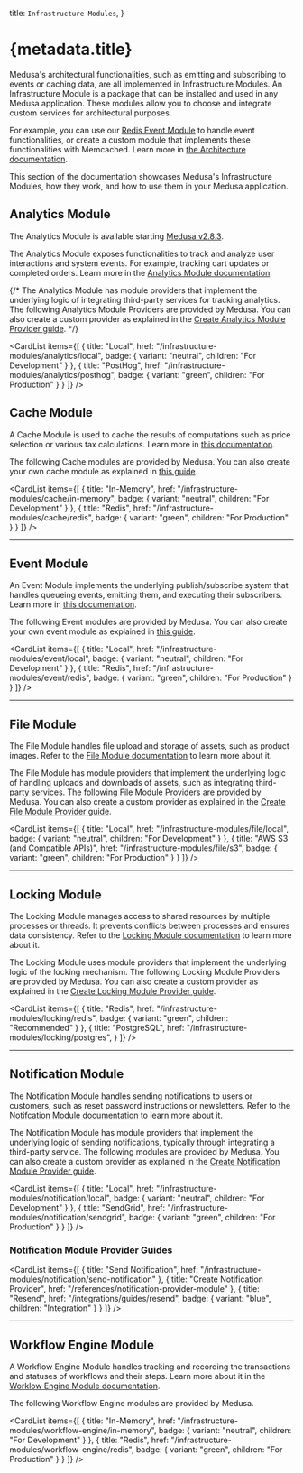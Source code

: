 
  title: `Infrastructure Modules`,
}

# {metadata.title}

Medusa's architectural functionalities, such as emitting and subscribing to events or caching data, are all implemented in Infrastructure Modules. An Infrastructure Module is a package that can be installed and used in any Medusa application. These modules allow you to choose and integrate custom services for architectural purposes.

For example, you can use our [Redis Event Module](./event/redis/page.mdx) to handle event functionalities, or create a custom module that implements these functionalities with Memcached. Learn more in [the Architecture documentation](!docs!/learn/introduction/architecture).

This section of the documentation showcases Medusa's Infrastructure Modules, how they work, and how to use them in your Medusa application.

## Analytics Module

<Note>

The Analytics Module is available starting [Medusa v2.8.3](https://github.com/medusajs/medusa/releases/tag/v2.8.3).

</Note>

The Analytics Module exposes functionalities to track and analyze user interactions and system events. For example, tracking cart updates or completed orders. Learn more in the [Analytics Module documentation](./analytics/page.mdx).

{/* The Analytics Module has module providers that implement the underlying logic of integrating third-party services for tracking analytics. The following Analytics Module Providers are provided by Medusa. You can also create a custom provider as explained in the [Create Analytics Module Provider guide](/references/analytics/provider). */}

<CardList
  items={[
    {
      title: "Local",
      href: "/infrastructure-modules/analytics/local",
      badge: {
        variant: "neutral",
        children: "For Development"
      }
    },
    {
      title: "PostHog",
      href: "/infrastructure-modules/analytics/posthog",
      badge: {
        variant: "green",
        children: "For Production"
      }
    }
  ]}
/>



## Cache Module

A Cache Module is used to cache the results of computations such as price selection or various tax calculations. Learn more in [this documentation](./cache/page.mdx).

The following Cache modules are provided by Medusa. You can also create your own cache module as explained in [this guide](./cache/create/page.mdx).

<CardList
  items={[
    {
      title: "In-Memory",
      href: "/infrastructure-modules/cache/in-memory",
      badge: {
        variant: "neutral",
        children: "For Development"
      }
    },
    {
      title: "Redis",
      href: "/infrastructure-modules/cache/redis",
      badge: {
        variant: "green",
        children: "For Production"
      }
    }
  ]}
/>

---

## Event Module

An Event Module implements the underlying publish/subscribe system that handles queueing events, emitting them, and executing their subscribers.  Learn more in [this documentation](./event/page.mdx).

The following Event modules are provided by Medusa. You can also create your own event module as explained in [this guide](./event/create/page.mdx).

<CardList
  items={[
    {
      title: "Local",
      href: "/infrastructure-modules/event/local",
      badge: {
        variant: "neutral",
        children: "For Development"
      }
    },
    {
      title: "Redis",
      href: "/infrastructure-modules/event/redis",
      badge: {
        variant: "green",
        children: "For Production"
      }
    }
  ]}
/>

---

## File Module

The File Module handles file upload and storage of assets, such as product images. Refer to the [File Module documentation](./file/page.mdx) to learn more about it.

The File Module has module providers that implement the underlying logic of handling uploads and downloads of assets, such as integrating third-party services. The following File Module Providers are provided by Medusa. You can also create a custom provider as explained in the [Create File Module Provider guide](/references/file-provider-module).

<CardList
  items={[
    {
      title: "Local",
      href: "/infrastructure-modules/file/local",
      badge: {
        variant: "neutral",
        children: "For Development"
      }
    },
    {
      title: "AWS S3 (and Compatible APIs)",
      href: "/infrastructure-modules/file/s3",
      badge: {
        variant: "green",
        children: "For Production"
      }
    }
  ]}
/>

---

## Locking Module

The Locking Module manages access to shared resources by multiple processes or threads. It prevents conflicts between processes and ensures data consistency. Refer to the [Locking Module documentation](./locking/page.mdx) to learn more about it.

The Locking Module uses module providers that implement the underlying logic of the locking mechanism. The following Locking Module Providers are provided by Medusa. You can also create a custom provider as explained in the [Create Locking Module Provider guide](/references/locking-provider-module).

<CardList
  items={[
    {
      title: "Redis",
      href: "/infrastructure-modules/locking/redis",
      badge: {
        variant: "green",
        children: "Recommended"
      }
    },
    {
      title: "PostgreSQL",
      href: "/infrastructure-modules/locking/postgres",
    }
  ]}
/>

---

## Notification Module

The Notification Module handles sending notifications to users or customers, such as reset password instructions or newsletters. Refer to the [Notifcation Module documentation](./notification/page.mdx) to learn more about it.

The Notification Module has module providers that implement the underlying logic of sending notifications, typically through integrating a third-party service. The following modules are provided by Medusa. You can also create a custom provider as explained in the [Create Notification Module Provider guide](/references/notification-provider-module).

<CardList
  items={[
    {
      title: "Local",
      href: "/infrastructure-modules/notification/local",
      badge: {
        variant: "neutral",
        children: "For Development"
      }
    },
    {
      title: "SendGrid",
      href: "/infrastructure-modules/notification/sendgrid",
      badge: {
        variant: "green",
        children: "For Production"
      }
    }
  ]}
/>

### Notification Module Provider Guides

<CardList
  items={[
    {
      title: "Send Notification",
      href: "/infrastructure-modules/notification/send-notification"
    },
    {
      title: "Create Notification Provider",
      href: "/references/notification-provider-module"
    },
    {
      title: "Resend",
      href: "/integrations/guides/resend",
      badge: {
        variant: "blue",
        children: "Integration"
      }
    }
  ]}
/>

---

## Workflow Engine Module

A Workflow Engine Module handles tracking and recording the transactions and statuses of workflows and their steps. Learn more about it in the [Worklow Engine Module documentation](./workflow-engine/page.mdx).

The following Workflow Engine modules are provided by Medusa.

<CardList
  items={[
    {
      title: "In-Memory",
      href: "/infrastructure-modules/workflow-engine/in-memory",
      badge: {
        variant: "neutral",
        children: "For Development"
      }
    },
    {
      title: "Redis",
      href: "/infrastructure-modules/workflow-engine/redis",
      badge: {
        variant: "green",
        children: "For Production"
      }
    }
  ]}
/>
